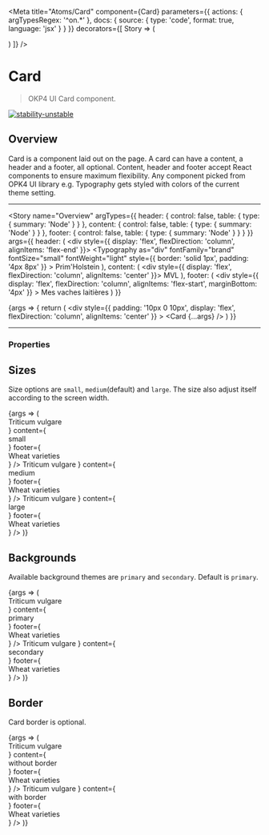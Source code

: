 
<Meta
  title="Atoms/Card"
  component={Card}
  parameters={{
    actions: { argTypesRegex: '^on.*' },
    docs: {
      source: {
        type: 'code',
        format: true,
        language: 'jsx'
      }
    }
  }}
  decorators={[
    Story => (
      <ThemeProvider>
        <div className="component-story-main">
          <ThemeSwitcher />
          <Story />
        </div>
      </ThemeProvider>
    )
  ]}
/>

# Card

> OKP4 UI Card component.

[![stability-unstable](https://img.shields.io/badge/stability-unstable-yellow.svg)](https://github.com/emersion/stability-badges#unstable)

## Overview

Card is a component laid out on the page. A card can have a content, a header and a footer, all optional.
Content, header and footer accept React components to ensure maximum flexibility.
Any component picked from OPK4 UI library e.g. Typography gets styled with colors of the current theme setting.

---

<Story
  name="Overview"
  argTypes={{
    header: {
      control: false,
      table: {
        type: { summary: 'Node' }
      }
    },
    content: {
      control: false,
      table: {
        type: { summary: 'Node' }
      }
    },
    footer: {
      control: false,
      table: {
        type: { summary: 'Node' }
      }
    }
  }}
  args={{
    header: (
      <div style={{ display: 'flex', flexDirection: 'column', alignItems: 'flex-end' }}>
        <Typography
          as="div"
          fontFamily="brand"
          fontSize="small"
          fontWeight="light"
          style={{ border: 'solid 1px', padding: '4px 8px' }}
        >
          Prim'Holstein
        </Typography>
      </div>
    ),
    content: (
      <div style={{ display: 'flex', flexDirection: 'column', alignItems: 'center' }}>
        <Typography as="div" fontFamily="secondary" fontSize="x-large" fontWeight="xlight">
          MVL
        </Typography>
      </div>
    ),
    footer: (
      <div
        style={{
          display: 'flex',
          flexDirection: 'column',
          alignItems: 'flex-start',
          marginBottom: '4px'
        }}
      >
        <Typography as="div" fontFamily="brand" fontSize="medium" fontWeight="bold">
          Mes vaches laitières
        </Typography>
      </div>
    )
  }}
>
  {args => {
    return (
      <div
        style={{
          padding: '10px 0 10px',
          display: 'flex',
          flexDirection: 'column',
          alignItems: 'center'
        }}
      >
        <Card {...args} />
      </div>
    )
  }}
</Story>

---

### Properties

<ArgsTable story="Overview" />

## Sizes

Size options are `small`, `medium`(default) and `large`. The size also adjust itself according to the screen width.

<Canvas>
  <Story name="Sizes">
    {args => (
      <div
        style={{
          display: 'flex',
          justifyContent: 'space-between',
          flexDirection: 'column',
          alignItems: 'center',
          gap: '40px'
        }}
      >
        <Card
          size="small"
          background="primary"
          withBorder="true"
          header={
            <div style={{ display: 'flex', flexDirection: 'column', alignItems: 'flex-end' }}>
              <Typography
                as="div"
                fontFamily="brand"
                fontSize="small"
                fontWeight="light"
                style={{ border: 'solid 1px', padding: '4px 8px' }}
              >
                Triticum vulgare
              </Typography>
            </div>
          }
          content={
            <div style={{ display: 'flex', flexDirection: 'column', alignItems: 'center' }}>
              <Typography fontSize="x-large">small</Typography>
            </div>
          }
          footer={
            <div
              style={{
                display: 'flex',
                flexDirection: 'column',
                alignItems: 'flex-start',
                marginBottom: '4px'
              }}
            >
              <Typography fontSize="small" fontWeight="light">
                Wheat varieties
              </Typography>
            </div>
          }
        />
        <Card
          size="medium"
          background="primary"
          withBorder="true"
          header={
            <div style={{ display: 'flex', flexDirection: 'column', alignItems: 'flex-end' }}>
              <Typography
                as="div"
                fontFamily="brand"
                fontSize="small"
                fontWeight="light"
                style={{ border: 'solid 1px', padding: '4px 8px' }}
              >
                Triticum vulgare
              </Typography>
            </div>
          }
          content={
            <div style={{ display: 'flex', flexDirection: 'column', alignItems: 'center' }}>
              <Typography fontSize="x-large">medium</Typography>
            </div>
          }
          footer={
            <div
              style={{
                display: 'flex',
                flexDirection: 'column',
                alignItems: 'flex-start',
                marginBottom: '4px'
              }}
            >
              <Typography fontSize="small" fontWeight="light">
                Wheat varieties
              </Typography>
            </div>
          }
        />
        <Card
          size="large"
          background="primary"
          withBorder="true"
          header={
            <div style={{ display: 'flex', flexDirection: 'column', alignItems: 'flex-end' }}>
              <Typography
                as="div"
                fontFamily="brand"
                fontSize="small"
                fontWeight="light"
                style={{ border: 'solid 1px', padding: '4px 8px' }}
              >
                Triticum vulgare
              </Typography>
            </div>
          }
          content={
            <div style={{ display: 'flex', flexDirection: 'column', alignItems: 'center' }}>
              <Typography fontSize="x-large">large</Typography>
            </div>
          }
          footer={
            <div
              style={{
                display: 'flex',
                flexDirection: 'column',
                alignItems: 'flex-start',
                marginBottom: '4px'
              }}
            >
              <Typography fontSize="small" fontWeight="light">
                Wheat varieties
              </Typography>
            </div>
          }
        />
      </div>
    )}
  </Story>
</Canvas>

## Backgrounds

Available background themes are `primary` and `secondary`. Default is `primary`.

<Canvas>
  <Story name="Backgrounds">
    {args => (
      <div
        style={{
          display: 'flex',
          justifyContent: 'space-between',
          flexDirection: 'column',
          alignItems: 'center',
          gap: '40px'
        }}
      >
        <Card
          size="medium"
          background="primary"
          withBorder="true"
          header={
            <div style={{ display: 'flex', flexDirection: 'column', alignItems: 'flex-end' }}>
              <Typography
                as="div"
                fontFamily="brand"
                fontSize="small"
                fontWeight="light"
                style={{ border: 'solid 1px', padding: '4px 8px' }}
              >
                Triticum vulgare
              </Typography>
            </div>
          }
          content={
            <div style={{ display: 'flex', flexDirection: 'column', alignItems: 'center' }}>
              <Typography fontSize="x-large">primary</Typography>
            </div>
          }
          footer={
            <div
              style={{
                display: 'flex',
                flexDirection: 'column',
                alignItems: 'flex-start',
                marginBottom: '4px'
              }}
            >
              <Typography fontSize="small" fontWeight="light">
                Wheat varieties
              </Typography>
            </div>
          }
        />
        <Card
          size="medium"
          background="secondary"
          withBorder="true"
          header={
            <div style={{ display: 'flex', flexDirection: 'column', alignItems: 'flex-end' }}>
              <Typography
                as="div"
                fontFamily="brand"
                fontSize="small"
                fontWeight="light"
                style={{ border: 'solid 1px', padding: '4px 8px' }}
              >
                Triticum vulgare
              </Typography>
            </div>
          }
          content={
            <div style={{ display: 'flex', flexDirection: 'column', alignItems: 'center' }}>
              <Typography fontSize="x-large">secondary</Typography>
            </div>
          }
          footer={
            <div
              style={{
                display: 'flex',
                flexDirection: 'column',
                alignItems: 'flex-start',
                marginBottom: '4px'
              }}
            >
              <Typography fontSize="small" fontWeight="light">
                Wheat varieties
              </Typography>
            </div>
          }
        />
      </div>
    )}
  </Story>
</Canvas>

## Border

Card border is optional.

<Canvas>
  <Story name="Border">
    {args => (
      <div
        style={{
          display: 'flex',
          justifyContent: 'space-between',
          flexDirection: 'column',
          alignItems: 'center',
          gap: '40px'
        }}
      >
        <Card
          size="medium"
          background="primary"
          withBorder={false}
          header={
            <div style={{ display: 'flex', flexDirection: 'column', alignItems: 'flex-end' }}>
              <Typography
                as="div"
                fontFamily="brand"
                fontSize="small"
                fontWeight="light"
                style={{ border: 'solid 1px', padding: '4px 8px' }}
              >
                Triticum vulgare
              </Typography>
            </div>
          }
          content={
            <div style={{ display: 'flex', flexDirection: 'column', alignItems: 'center' }}>
              <Typography fontSize="x-large">without border</Typography>
            </div>
          }
          footer={
            <div
              style={{
                display: 'flex',
                flexDirection: 'column',
                alignItems: 'flex-start',
                marginBottom: '4px'
              }}
            >
              <Typography fontSize="small" fontWeight="light">
                Wheat varieties
              </Typography>
            </div>
          }
        />
        <Card
          size="medium"
          background="primary"
          withBorder={true}
          header={
            <div style={{ display: 'flex', flexDirection: 'column', alignItems: 'flex-end' }}>
              <Typography
                as="div"
                fontFamily="brand"
                fontSize="small"
                fontWeight="light"
                style={{ border: 'solid 1px', padding: '4px 8px' }}
              >
                Triticum vulgare
              </Typography>
            </div>
          }
          content={
            <div style={{ display: 'flex', flexDirection: 'column', alignItems: 'center' }}>
              <Typography fontSize="x-large">with border</Typography>
            </div>
          }
          footer={
            <div
              style={{
                display: 'flex',
                flexDirection: 'column',
                alignItems: 'flex-start',
                marginBottom: '4px'
              }}
            >
              <Typography fontSize="small" fontWeight="light">
                Wheat varieties
              </Typography>
            </div>
          }
        />
      </div>
    )}
  </Story>
</Canvas>
